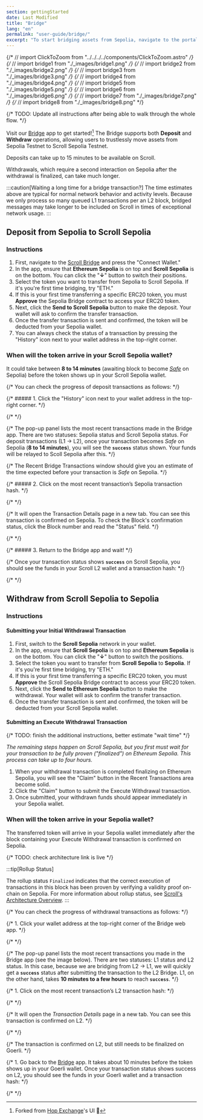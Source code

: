 ```yaml
---
section: gettingStarted
date: Last Modified
title: "Bridge"
lang: "en"
permalink: "user-guide/bridge/"
excerpt: "To start bridging assets from Sepolia, navigate to the portal bridge app."
---
```


{/* // import ClickToZoom from "../../../../components/ClickToZoom.astro" */}
{/* // import bridge1 from "./\_images/bridge1.png" */}
{/* // import bridge2 from "./\_images/bridge2.png" */}
{/* // import bridge3 from "./\_images/bridge3.png" */}
{/* // import bridge4 from "./\_images/bridge4.png" */}
{/* // import bridge5 from "./\_images/bridge5.png" */}
{/* // import bridge6 from "./\_images/bridge6.png" */}
{/* // import bridge7 from "./\_images/bridge7.png" */}
{/* // import bridge8 from "./\_images/bridge8.png" */}

{/* TODO: Update all instructions after being able to walk through the whole flow. */}

Visit our [Bridge](https://scroll.io/bridge) app to get started![^thanks-hop] The Bridge supports both **Deposit** and **Withdraw** operations, allowing users to trustlessly move assets from Sepolia Testnet to Scroll Sepolia Testnet.
[^thanks-hop]: Forked from [Hop Exchange]('https://hop.exchange/')'s UI 🙌

Deposits can take up to 15 minutes to be available on Scroll.

Withdrawals, which require a second interaction on Sepolia after the withdrawal is finalized, can take much longer.

:::caution[Waiting a long time for a bridge transaction?]
The time estimates above are typical for normal network behavior and activity levels. Because we only process so many queued L1 transactions per an L2 block, bridged messages may take longer to be included on Scroll in times of exceptional network usage.
:::

## Deposit from Sepolia to Scroll Sepolia

### Instructions

1. First, navigate to the [Scroll Bridge](https://scroll.io/bridge) and press the "Connect Wallet."
1. In the app, ensure that **Ethereum Sepolia** is on top and **Scroll Sepolia** is on the bottom. You can click the "**↓**" button to switch their positions.
1. Select the token you want to transfer from Sepolia to Scroll Sepolia. If it's you're first time bridging, try "ETH."
1. If this is your first time transferring a specific ERC20 token, you must **Approve** the Sepolia Bridge contract to access your ERC20 token.
1. Next, click the **Send to Scroll Sepolia** button to make the deposit. Your wallet will ask to confirm the transfer transaction.
1. Once the transfer transaction is sent and confirmed, the token will be deducted from your Sepolia wallet.
1. You can always check the status of a transaction by pressing the "History" icon next to your wallet address in the top-right corner.

### When will the token arrive in your Scroll Sepolia wallet?

It could take between **8 to 14 minutes** (awaiting block to become [_Safe_](https://www.alchemy.com/overviews/ethereum-commitment-levels#what-are-ethereum-commitment-levels) on Sepolia) before the token shows up in your Scroll Sepolia wallet.

{/* You can check the progress of deposit transactions as follows: */}

{/* ##### 1. Click the "History" icon next to your wallet address in the top-right corner. */}

{/* <ClickToZoom src={bridge1} /> */}

{/* The pop-up panel lists the most recent transactions made in the Bridge app. There are two statuses: Sepolia status and Scroll Sepolia status. For deposit transactions (L1 -> L2), once your transaction becomes _Safe_ on Sepolia (**8 to 14 minutes**), you will see the **`success`** status shown. Your funds will be relayed to Scoll Sepolia after this. */}

{/* The Recent Bridge Transactions window should give you an estimate of the time expected before your transaction is _Safe_ on Sepolia. */}

{/* ##### 2. Click on the most recent transaction’s Sepolia transaction hash. */}

{/* <ClickToZoom src={bridge2} /> */}

{/* It will open the Transaction Details page in a new tab. You can see this transaction is confirmed on Sepolia. To check the Block's confirmation status, click the Block number and read the "Status" field. */}

{/* <ClickToZoom src={bridge3} /> */}

{/* ##### 3. Return to the Bridge app and wait! */}

{/* Once your transaction status shows **`success`** on Scroll Sepolia, you should see the funds in your Scroll L2 wallet and a transaction hash: */}

{/* <ClickToZoom src={bridge4} /> */}

## Withdraw from Scroll Sepolia to Sepolia

### Instructions

#### Submitting your Initial Withdrawal Transaction

1. First, switch to the **Scroll Sepolia** network in your wallet.
1. In the app, ensure that **Scroll Sepolia** is on top and **Ethereum Sepolia** is on the bottom. You can click the "**↓**" button to switch the positions.
1. Select the token you want to transfer from **Scroll Sepolia** to **Sepolia**. If it's you're first time bridging, try "ETH."
1. If this is your first time transferring a specific ERC20 token, you must **Approve** the Scroll Sepolia Bridge contract to access your ERC20 token.
1. Next, click the **Send to Ethereum Sepolia** button to make the withdrawal. Your wallet will ask to confirm the transfer transaction.
1. Once the transfer transaction is sent and confirmed, the token will be deducted from your Scroll Sepolia wallet.

#### Submitting an Execute Withdrawal Transaction

{/* TODO: finish the additional instructions, better estimate "wait time" */}

_The remaining steps happen on Scroll Sepolia, but you first must wait for your transaction to be fully proven ("finalized") on Ethereum Sepolia. This process can take up to four hours._

1. When your withdrawal transaction is completed finalizing on Ethereum Sepolia, you will see the "Claim" button in the Recent Transactions area become solid.
1. Click the "Claim" button to submit the Execute Withdrawal transaction.
1. Once submitted, your withdrawn funds should appear immediately in your Sepolia wallet.

### When will the token arrive in your Sepolia wallet?

The transferred token will arrive in your Sepolia wallet immediately after the block containing your Execute Withdrawal transaction is confirmed on Sepolia.

{/* TODO: check architecture link is live */}

:::tip[Rollup Status]

The rollup status `Finalized` indicates that the correct execution of transactions in this block has been proven by verifying a validity proof on-chain on Sepolia. For more information about rollup status, see [Scroll's Architecture Overview](/technology).
:::

{/* You can check the progress of withdrawal transactions as follows: */}

{/* 1. Click your wallet address at the top-right corner of the Bridge web app. */}

{/* <ClickToZoom src={bridge5} /> */}

{/* The pop-up panel lists the most recent transactions you made in the Bridge app (see the image below). There are two statuses: L1 status and L2 status. In this case, because we are bridging from L2 -> L1, we will quickly get a **`success`** status after submitting the transaction to the L2 Bridge. L1, on the other hand, takes **10 minutes to a few hours** to reach **`success`**. */}

{/* 1. Click on the most recent transaction’s L2 transaction hash: */}

{/* <ClickToZoom src={bridge6} /> */}

{/* It will open the _Transaction Details_ page in a new tab. You can see this transaction is confirmed on L2. */}

{/* <ClickToZoom src={bridge7} /> */}

{/* The transaction is confirmed on L2, but still needs to be finalized on Goerli. */}

{/* 1. Go back to the [Bridge](https://scroll.io/bridge) app. It takes about 10 minutes before the token shows up in your Goerli wallet. Once your transaction status shows success on L2, you should see the funds in your Goerli wallet and a transaction hash: */}

{/* <ClickToZoom src={bridge8} /> */}
